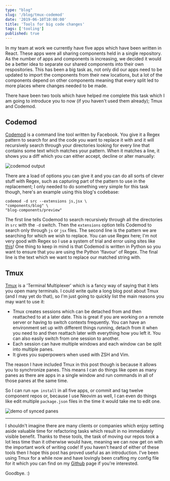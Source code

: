 ```yaml
---
type: "blog"
slug: '/blog/tmux-codemod'
date: '2019-06-10T10:00:00'
title: 'Tools for big code changes'
tags: ['tooling']
published: true
---
```


In my team at work we currently have five apps which have been written in React. These apps were all sharing components held in a single repository. As the number of apps and components is increasing, we decided it would be a better idea to separate our shared components into their own respositories. This has been a big task as, not only did our apps need to be updated to import the components from their new locations, but a lot of the components depend on other components meaning that every split led to more places where changes needed to be made.

There have been two tools which have helped me complete this task which I am going to introduce you to now (if you haven't used them already); Tmux and Codemod.

## Codemod

[Codemod](https://github.com/facebook/codemod) is a command line tool written by Facebook. You give it a Regex pattern to search for and the code you want to replace it with and it will recursively search through your directories looking for every line that contains some text which matches your pattern. When it matches a line, it shows you a diff which you can either accept, decline or alter manually:

![codemod output](codemod-output.jpg)

There are a load of options you can give it and you can do all sorts of clever stuff with Regex, such as capturing part of the pattern to use in the replacement; I only needed to do something very simple for this task though, here's an example using this blog's codebase:
```
codemod -d src --extensions js,jsx \
"components/blog" \
"blog-components/preview"
```

The first line tells Codemod to search recursively through all the directories in `src` with the `-d` switch. Then the `extensions` option tells Codemod to search only through `js` or `jsx` files. The second line is the pattern we are searching for which we wish to replace. You can use Regex here; I'm not very good with Regex so I use a system of trial and error using sites like [this](https://regex101.co!/)! One thing to keep in mind is that Codemod is written in Python so you want to ensure that you are using the Python 'flavour' of Regex. The final line is the text which we want to replace our matched string with.

## Tmux

[Tmux](https://github.com/tmux/tmux) is a 'Terminal Multiplexer' which is a fancy way of saying that it lets you open many terminals. I could write quite a long blog post about Tmux (and I may yet do that), so I'm just going to quickly list the main reasons you may want to use it:

* Tmux creates sessions which can be detached from and then reattached to at a later date. This is great if you are working on a remote server or having to switch contexts frequently. You can have an environment set up with different things running, detach from it when you need to and then reattach later with everything how you left it. You can also easily switch from one session to another.
* Each session can have multiple windows and each window can be split into multiple panes.
* It gives you superpowers when used with ZSH and Vim.

The reason I have included Tmux in this post though is because it allows you to synchronize panes. This means I can do things like open as many panes as there are apps in a single window and run commands in all of those panes at the same time.

So I can run `npm install` in all five apps, or commit and tag twelve component repos or, because I use Neovim as well, I can even do things like edit multiple `package.json` files in the time it would take me to edit one.

![demo of synced panes](sync-panes.gif)

---

I shouldn't imagine there are many clients or companies which enjoy setting aside valuable time for refactoring tasks which result in no immediately visible benefit. Thanks to these tools, the task of moving our repos took a lot less time than it otherwise would have, meaning we can now get on with the important work of writing code! If you haven't heard of either of these tools then I hope this post has proved useful as an introduction. I've been using Tmux for a while now and have lovingly been crafting my config file for it which you can find on my [Github](https://github.com/mthorning/dotfiles) page if you're interested.

Goodbye. :)
